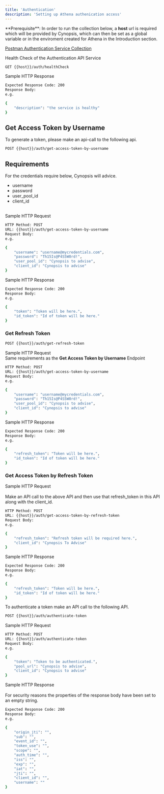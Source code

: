 ```yaml
---
title: 'Authentication'
description: 'Setting up Athena authenication access'
---
```




<Info>
  **Prerequisite**: In order to run the collection below, 
  a <b>host</b> url is required which will be provided by Cynopsis, which can then be set as a global variable 
  or in the enviroment created for Athena in the Introduction section.
</Info>

[Postman Authentication Service Collection](https://developer.cynopsis.co/assets/postman-collections/athena3-auth.json)

Health Check of the Authentication API Service


```bash
GET {{host}}/auth/healthCheck
```

Sample HTTP Response

```bash
Expected Response Code: 200
Response Body:
e.g.

{
    "description": "the service is healthy"
}
```
## Get Access Token by Username

To generate a token, please make an api-call to the following api.

```bash
POST {{host}}/auth/get-access-token-by-username
```

## Requirements

For the credentials require below, Cynopsis will advice. <br/>

- username
- password
- user_pool_id
- client_id

<br/>
Sample HTTP Request


```bash
HTTP Method: POST
URL: {{host}}/auth/get-access-token-by-username
Request Body:
e.g.

{
    "username": "username@mycredentials.com",
    "password": "Th15Is@P4S5W0rd!",
    "user_pool_id": "Cynopsis to advise",
    "client_id": "Cynopsis to advise"
}
```
Sample HTTP Response

```bash
Expected Response Code: 200
Response Body:
e.g.

{
    "token": "Token will be here.",
    "id_token": "Id of token will be here."
}
```

### Get Refresh Token

```bash
POST {{host}}/auth/get-refresh-token
```

Sample HTTP Request<br />
Same requirements as the <b>Get Access Token by Username</b> Endpoint

```bash
HTTP Method: POST
URL: {{host}}/auth/get-access-token-by-username
Request Body:
e.g.

{
    "username": "username@mycredentials.com",
    "password": "Th15Is@P4S5W0rd!",
    "user_pool_id": "Cynopsis to advise",
    "client_id": "Cynopsis to advise"
}
```

Sample HTTP Response


```bash
Expected Response Code: 200
Response Body:
e.g.

{
    "refresh_token": "Token will be here.",
    "id_token": "Id of token will be here."
}
```


### Get Access Token by Refresh Token
Sample HTTP Request<br /><br />
Make an API call to the above API and then use that refresh_token in this API along with the client_id.


```bash
HTTP Method: POST
URL: {{host}}/auth/get-access-token-by-refresh-token
Request Body:
e.g.

{
    "refresh_token": "Refresh token will be required here.",
    "client_id": "Cynopsis To Advise"
}
```

Sample HTTP Response

```bash
Expected Response Code: 200
Response Body:
e.g.

{
    "refresh_token": "Token will be here.",
    "id_token": "Id of token will be here."
}
```


To authenticate a token make an API call to the following API.

```bash
POST {{host}}/auth/authenticate-token
```

Sample HTTP Request


```bash
HTTP Method: POST
URL: {{host}}/auth/authenticate-token
Request Body:
e.g.

{
    "token": "Token to be authenticated.",
    "pool_url": "Cynopsis to advise",
    "client_id": "Cynopsis to advise"
}
```

Sample HTTP Response <br /><br />
For security reasons the properties of the response body have been set to an empty string.

```bash
Expected Response Code: 200
Response Body:
e.g.

{
    "origin_jti": "",
    "sub": "",
    "event_id": "",
    "token_use": "",
    "scope": "",
    "auth_time": "",
    "iss": "",
    "exp": "",
    "iat": "",
    "jti": "",
    "client_id": "",
    "username": ""
}
```


